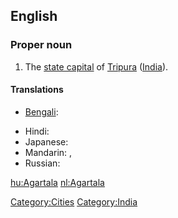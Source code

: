 ==English==
{{wikipedia}}

===Proper noun===
{{en-proper noun}}

# The [[state capital]] of [[Tripura]] ([[India]]).

====Translations====
{{trans-top|capital of Tripura, India}}
* [[Bengali]]: {{t|bn|আগরতলা|tr=Agortôla|sc=Beng}}
{{trans-mid}}
* Hindi: {{t|hi|अगरतला|tr=Agartalā|sc=Deva}}
* Japanese: {{t|ja|アガルタラ|tr=Agarutara|sc=Jpan}}
* Mandarin: {{t|zh|阿加爾塔拉|sc=Hani}},  {{t|zh|阿加尔塔拉|tr=Ājiā'ěrtǎlā|sc=Hani}}
* Russian: {{t|ru|Агартала|f|tr=Agartala|sc=Cyrl}}
{{trans-bottom}}

[[Category:Cities]]
[[Category:India]]

[[hu:Agartala]]
[[nl:Agartala]]